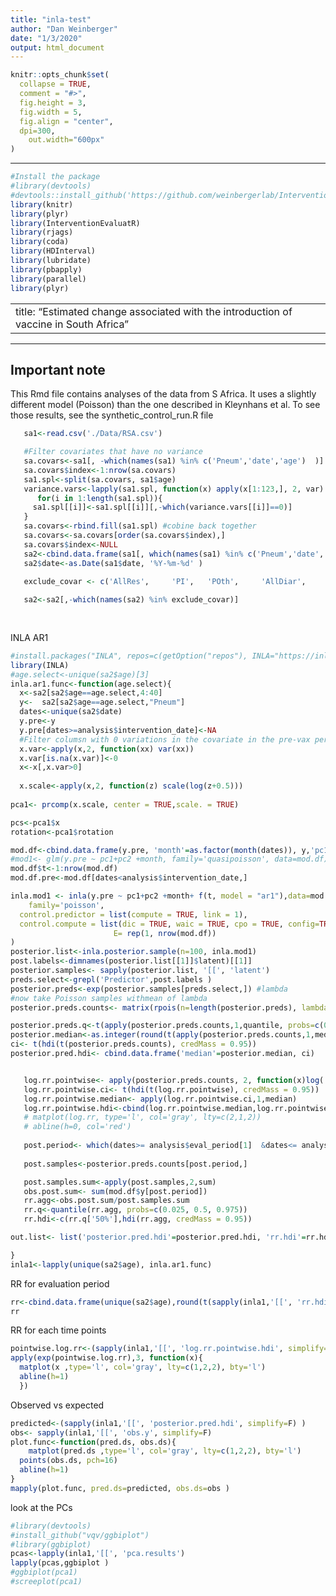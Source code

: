 ```yaml
---
title: "inla-test"
author: "Dan Weinberger"
date: "1/3/2020"
output: html_document
---
```


```r
knitr::opts_chunk$set(
  collapse = TRUE,
  comment = "#>",
  fig.height = 3,
  fig.width = 5,
  fig.align = "center", 
  dpi=300, 
	out.width="600px"
)
```

---

```r
#Install the package
#library(devtools)
#devtools::install_github('https://github.com/weinbergerlab/InterventionEvaluatR') 
library(knitr)
library(plyr)
library(InterventionEvaluatR)
library(rjags)
library(coda)
library(HDInterval)
library(lubridate)
library(pbapply)
library(parallel)
library(plyr)
```

---
title: "Estimated change associated with the introduction of vaccine in South Africa"
---

---
## Important note
This Rmd file contains analyses of the data from S Africa. It uses a slightly different model (Poisson) than the one described in Kleynhans et al. To see those results, see the synthetic_control_run.R file

```r
   sa1<-read.csv('./Data/RSA.csv')

   #Filter covariates that have no variance
   sa.covars<-sa1[, -which(names(sa1) %in% c('Pneum','date','age')  )]
   sa.covars$index<-1:nrow(sa.covars)
   sa1.spl<-split(sa.covars, sa1$age)
   variance.vars<-lapply(sa1.spl, function(x) apply(x[1:123,], 2, var)  ) #look in pre-vax period
      for(i in 1:length(sa1.spl)){
     sa1.spl[[i]]<-sa1.spl[[i]][,-which(variance.vars[[i]]==0)]
   }
   sa.covars<-rbind.fill(sa1.spl) #cobine back together
   sa.covars<-sa.covars[order(sa.covars$index),]
   sa.covars$index<-NULL
   sa2<-cbind.data.frame(sa1[, which(names(sa1) %in% c('Pneum','date','age')  )], sa.covars)
   sa2$date<-as.Date(sa1$date, '%Y-%m-%d' ) 
   
   exclude_covar <- c('AllRes', 	'PI', 	'POth', 	'AllDiar', 	 	'Menin', 	'BactMenin', 	'Bact', 	'OtMed', 	'Mast',	'SeptArthr', "denom", "A20_B99_excl_bac", "A16", "A17", "A18", "A19", "R00_R09", "R10_R19", "R20_R39", "R40_R49", "R50_R69", "R70_R94", "R95_R99", "D50_D89", "R00_R99")      

   sa2<-sa2[,-which(names(sa2) %in% exclude_covar)]
   
 
```



INLA AR1
```r
#install.packages("INLA", repos=c(getOption("repos"), INLA="https://inla.r-inla-download.org/R/stable"), dep=TRUE)
library(INLA)
#age.select<-unique(sa2$age)[3]
inla.ar1.func<-function(age.select){
  x<-sa2[sa2$age==age.select,4:40]
  y<-  sa2[sa2$age==age.select,"Pneum"]
  dates<-unique(sa2$date)
  y.pre<-y
  y.pre[dates>=analysis$intervention_date]<-NA
  #Filter columsn with 0 variations in the covariate in the pre-vax period
  x.var<-apply(x,2, function(xx) var(xx))  
  x.var[is.na(x.var)]<-0
  x<-x[,x.var>0] 
  
  x.scale<-apply(x,2, function(z) scale(log(z+0.5))) 
  
pca1<- prcomp(x.scale, center = TRUE,scale. = TRUE)

pcs<-pca1$x
rotation<-pca1$rotation

mod.df<-cbind.data.frame(y.pre, 'month'=as.factor(month(dates)), y,'pc1'=pcs[,'PC1'],'pc2'=pcs[,'PC2'],'pc3'=pcs[,'PC3'],'pc4'=pcs[,'PC4'] )
#mod1<- glm(y.pre ~ pc1+pc2 +month, family='quasipoisson', data=mod.df)
mod.df$t<-1:nrow(mod.df)
mod.df.pre<-mod.df[dates<analysis$intervention_date,]

inla.mod1 <- inla(y.pre ~ pc1+pc2 +month+ f(t, model = "ar1"),data=mod.df,
    family='poisson',
  control.predictor = list(compute = TRUE, link = 1),
  control.compute = list(dic = TRUE, waic = TRUE, cpo = TRUE, config=TRUE),
                       E= rep(1, nrow(mod.df))
)
posterior.list<-inla.posterior.sample(n=100, inla.mod1)
post.labels<-dimnames(posterior.list[[1]]$latent)[[1]]
posterior.samples<- sapply(posterior.list, '[[', 'latent')
preds.select<-grepl('Predictor',post.labels )
posterior.preds<-exp(posterior.samples[preds.select,]) #lambda
#now take Poisson samples withmean of lambda
posterior.preds.counts<- matrix(rpois(n=length(posterior.preds), lambda=posterior.preds), nrow=nrow(posterior.preds), ncol=ncol(posterior.preds))

posterior.preds.q<-t(apply(posterior.preds.counts,1,quantile, probs=c(0.025, 0.5, 0.975)))
posterior.median<-as.integer(round(t(apply(posterior.preds.counts,1,median))))
ci<- t(hdi(t(posterior.preds.counts), credMass = 0.95))
posterior.pred.hdi<- cbind.data.frame('median'=posterior.median, ci)


   log.rr.pointwise<- apply(posterior.preds.counts, 2, function(x)log( (mod.df$y+1)/ (x+1)) )
   log.rr.pointwise.ci<- t(hdi(t(log.rr.pointwise), credMass = 0.95))
   log.rr.pointwise.median<- apply(log.rr.pointwise.ci,1,median)
   log.rr.pointwise.hdi<-cbind(log.rr.pointwise.median,log.rr.pointwise.ci)
   # matplot(log.rr, type='l', col='gray', lty=c(2,1,2))
   # abline(h=0, col='red')
   
   post.period<- which(dates>= analysis$eval_period[1]  &dates<= analysis$eval_period[2] )
   
   post.samples<-posterior.preds.counts[post.period,]

   post.samples.sum<-apply(post.samples,2,sum)
   obs.post.sum<- sum(mod.df$y[post.period])
   rr.agg<-obs.post.sum/post.samples.sum
   rr.q<-quantile(rr.agg, probs=c(0.025, 0.5, 0.975))
   rr.hdi<-c(rr.q['50%'],hdi(rr.agg, credMass = 0.95))

out.list<- list('posterior.pred.hdi'=posterior.pred.hdi, 'rr.hdi'=rr.hdi,'pca.results'=pca1,'pcs'=pcs,'inla.mod'=inla.mod1,'log.rr.pointwise.hdi'=log.rr.pointwise.hdi,'obs.y'=mod.df$y)

}
inla1<-lapply(unique(sa2$age), inla.ar1.func)

```

RR for evaluation period
```r
rr<-cbind.data.frame(unique(sa2$age),round(t(sapply(inla1,'[[', 'rr.hdi')),2))
rr
```

RR for each time points
```r
pointwise.log.rr<-(sapply(inla1,'[[', 'log.rr.pointwise.hdi', simplify='array') )
apply(exp(pointwise.log.rr),3, function(x){
  matplot(x ,type='l', col='gray', lty=c(1,2,2), bty='l')
  abline(h=1)
  })
```

Observed vs expected
```r

predicted<-(sapply(inla1,'[[', 'posterior.pred.hdi', simplify=F) )
obs<- sapply(inla1,'[[', 'obs.y', simplify=F)
plot.func<-function(pred.ds, obs.ds){
    matplot(pred.ds ,type='l', col='gray', lty=c(1,2,2), bty='l')
  points(obs.ds, pch=16)
  abline(h=1)
}
mapply(plot.func, pred.ds=predicted, obs.ds=obs )
```



look at the PCs
```r
#library(devtools)
#install_github("vqv/ggbiplot")
#library(ggbiplot)
pcas<-lapply(inla1,'[[', 'pca.results')
lapply(pcas,ggbiplot )
#ggbiplot(pca1)
#screeplot(pca1)
```


